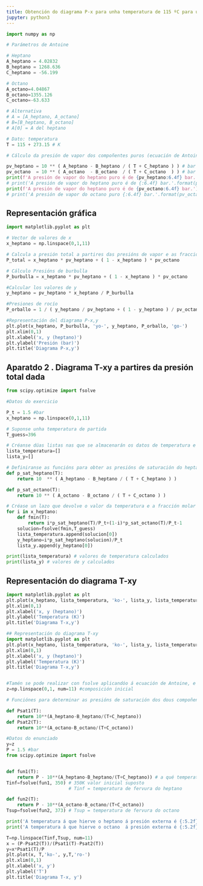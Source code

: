 ```yaml
---
title: Obtención do diagrama P-x para unha temperatura de 115 ºC para unha mestura de hepano e octano.
jupyter: python3
---
```



```python
import numpy as np

# Parámetros de Antoine

# Heptano
A_heptano = 4.02832
B_heptano = 1268.636
C_heptano = -56.199

# Octano
A_octano=4.04867
B_octano=1355.126
C_octano=-63.633

# Alternativa
# A = [A_heptano, A_octano]
# B=[B_heptano, B_octano]
# A[0] = A del heptano

# Dato: temperatura
T = 115 + 273.15 # K

# Cálculo da presión de vapor dos compoñentes puros (ecuación de Antoine)

pv_heptano = 10 ** ( A_heptano - B_heptano / ( T + C_heptano ) ) # bar
pv_octano  = 10 ** ( A_octano  - B_octano  / ( T + C_octano  ) ) # bar
print(f'A presión de vapor do heptano puro é de {pv_heptano:6.4f} bar.') # compoñente mais volátil, maior presión de vapor
# print('A presión de vapor do heptano puro é de {:6.4f} bar.'.format(pv_heptano)) #más volátil, mayor presión de vapor
print(f'A presión de vapor do heptano puro é de {pv_octano:6.4f} bar.') # compoñente mais volátil, maior presión de vapor
# print('A presión de vapor do octano puro {:6.4f} bar.'.format(pv_octano))
```

## Representación gráfica

```python

import matplotlib.pyplot as plt

# Vector de valores de x
x_heptano = np.linspace(0,1,11)

# Calcula a presión total a partires das presións de vapor e as fraccións molares na fase vapor
P_total = x_heptano * pv_heptano + ( 1 - x_heptano ) * pv_octano

# Cálculo Presións de burbulla
P_burbulla = x_heptano * pv_heptano + ( 1 - x_heptano ) * pv_octano

#Calcular los valores de y
y_heptano = pv_heptano * x_heptano / P_burbulla

#Presiones de rocío
P_orballo = 1 / ( y_heptano / pv_heptano + ( 1 - y_heptano ) / pv_octano )

#Representación del diagrama P-x,y
plt.plot(x_heptano, P_burbulla, 'yo-', y_heptano, P_orballo, 'go-')
plt.xlim(0,1)
plt.xlabel('x, y (heptano)')
plt.ylabel('Presión (bar)')
plt.title('Diagrama P-x,y')
```

## Aparatdo 2 . Diagrama T-xy a partires da presión total dada

```python

from scipy.optimize import fsolve

#Datos do exercicio

P_t = 1.5 #bar
x_heptano = np.linspace(0,1,11)

# Suponse unha temperatura de partida
T_guess=396

# Créanse dúas listas nas que se almacenarán os datos de temperatura e fraccións molares do heptano, para cada valor de x
lista_temperatura=[]
lista_y=[]

# Definiranse as funcións para obter as presións de saturación do heptano e o octano
def p_sat_heptano(T):
    return 10  ** ( A_heptano - B_heptano / ( T + C_heptano ) )

def p_sat_octano(T):
    return 10 ** ( A_octano - B_octano / ( T + C_octano ) )

# Créase un lazo que devolve o valor da temperatura e a fracción molar do vapor para cada valor de x
for i in x_heptano:
    def fmin(T):
        return i*p_sat_heptano(T)/P_t+(1-i)*p_sat_octano(T)/P_t-1
    solucion=fsolve(fmin,T_guess)
    lista_temperatura.append(solucion[0])
    y_heptano=i*p_sat_heptano(solucion)/P_t
    lista_y.append(y_heptano[0])

print(lista_temperatura) # valores de temperatura calculados
print(lista_y) # valores de y calculados
```

## Representación do diagrama T-xy

```python
import matplotlib.pyplot as plt
plt.plot(x_heptano, lista_temperatura, 'ko-', lista_y, lista_temperatura, 'ro-')
plt.xlim(0,1)
plt.xlabel('x, y (heptano)')
plt.ylabel('Temperatura (K)')
plt.title('Diagrama T-x,y')

## Representación do diagrama T-xy
import matplotlib.pyplot as plt
plt.plot(x_heptano, lista_temperatura, 'ko-', lista_y, lista_temperatura, 'ro-')
plt.xlim(0,1)
plt.xlabel('x, y (heptano)')
plt.ylabel('Temperatura (K)')
plt.title('Diagrama T-x,y')


#Tamén se pode realizar con fsolve aplicandóo á ecuación de Antoine, e non ó sumatorio de y-1
z=np.linspace(0,1, num=11) #composición inicial

# Funciónes para determinar as presións de saturación dos dous compoñentes

def Psat1(T):
    return 10**(A_heptano-B_heptano/(T+C_heptano))
def Psat2(T):
    return 10**(A_octano-B_octano/(T+C_octano))

#Datos do enunciado
y=z
P = 1.5 #bar
from scipy.optimize import fsolve


def fun1(T):
    return P - 10**(A_heptano-B_heptano/(T+C_heptano)) # a qué temperatura P externa es igual al otro término
Tinf=fsolve(fun1, 350) # 350K valor inicial suposto
                       # Tinf = temperatura de fervura do heptano

def fun2(T):
    return P - 10**(A_octano-B_octano/(T+C_octano))
Tsup=fsolve(fun2, 373) # Tsup = temperatura de fervura do octano

print('A temperatura á que hierve o heptano á presión externa é {:5.2f} K.'.format(Tinf[0]))
print('A temperatura á que hierve o octano  á presión externa é {:5.2f} K.'.format(Tsup[0]))

T=np.linspace(Tinf,Tsup, num=11)
x = (P-Psat2(T))/(Psat1(T)-Psat2(T))
y=x*Psat1(T)/P
plt.plot(x, T,'ko-', y,T,'ro-')
plt.xlim(0,1)
plt.xlabel('x, y')
plt.ylabel('T')
plt.title('Diagrama T-x, y')
```

